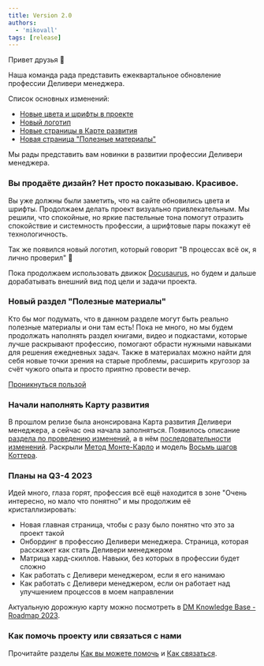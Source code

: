 ```yaml
---
title: Version 2.0
authors:
  - 'mikovall'
tags: [release]
---
```

Привет друзья 👋

Наша команда рада представить ежеквартальное обновление профессии Деливери менеджера.

Список основных изменений:

* [Новые цвета и шрифты в проекте](https://github.com/Tinkoff/dm-knowledgebase/issues/39)
* [Новый логотип](https://github.com/Tinkoff/dm-knowledgebase/issues/39)
* [Новые страницы в Карте развития](https://github.com/Tinkoff/dm-knowledgebase/issues/25)
* [Новая страница "Полезные материалы"](https://github.com/Tinkoff/dm-knowledgebase/issues/43)

<!--truncate-->

Мы рады представить вам новинки в развитии профессии Деливери менеджера.

### Вы продаёте дизайн? Нет просто показываю. Красивое.

Вы уже должны были заметить, что на сайте обновились цвета и шрифты. Продолжаем делать проект визуально привлекательным. Мы решили, что спокойные, но яркие пастельные тона помогут отразить спокойствие и системность профессии, а шрифтовые пары покажут её технологичность.

Так же появился новый логотип, который говорит "В процессах всё ок, я лично проверил" 🙂

Пока продолжаем использовать движок  [Docusaurus](https://docusaurus.io/), но будем и дальше дорабатывать внешний вид под цели и задачи проекта.

### Новый раздел "Полезные материалы"

Кто бы  мог  подумать, что в данном разделе могут быть реально полезные материалы и они там есть! Пока не много, но мы будем продолжать наполнять раздел книгами, видео и подкастами, которые лучше раскрывают профессию, помогают обрасти нужными навыками для решения ежедневных задач. Также в материалах можно найти для себя новые точки зрения на старые проблемы, расширить кругозор за счёт чужого опыта и просто приятно провести вечер.

[Проникнуться пользой](https://tinkoff.github.io/dm-knowledgebase/docs/profession/good-to-know)

### Начали наполнять Карту развития

В прошлом релизе была анонсирована Карта развития Деливери менеджера, а сейчас она начала заполняться. Появилось описание [раздела по проведению изменений](https://tinkoff.github.io/dm-knowledgebase/docs/roadmap/management/change), а в нём [последовательности изменений](https://tinkoff.github.io/dm-knowledgebase/docs/roadmap/management/change/order). Раскрыли [Метод Монте-Карло](https://tinkoff.github.io/dm-knowledgebase/docs/roadmap/management/job/tasks/planning/monte-carlo-method) и модель [Восьмь шагов Коттера](https://tinkoff.github.io/dm-knowledgebase/docs/roadmap/management/change/order/kotter-8-steps).

### Планы на Q3-4 2023

Идей много, глаза горят, профессия всё ещё находится в зоне "Очень интересно, но мало что понятно" и мы продолжим её кристаллизировать:

-   Новая главная страница, чтобы с разу было понятно что это за проект такой
-   Онбординг в профессию Деливери менеджера. Страница, которая расскажет как стать Деливери менеджером
-   Матрица хард-скиллов. Навыки, без которых в профессии будет сложно
-   Как работать с Деливери менеджером, если я его нанимаю
-   Как работать с Деливери менеджером, если он работает над улучшением процессов в моем направлении

Актуальную дорожную карту можно посмотреть в [DM Knowledge Base - Roadmap 2023](https://github.com/Tinkoff/dm-knowledgebase/issues/5).

### Как помочь проекту или связаться с нами

Прочитайте разделы  [Как вы можете помочь](https://github.com/Tinkoff/dm-knowledgebase#%D0%BA%D0%B0%D0%BA-%D0%B2%D1%8B-%D0%BC%D0%BE%D0%B6%D0%B5%D1%82%D0%B5-%D0%BF%D0%BE%D0%BC%D0%BE%D1%87%D1%8C)  и  [Как связаться](https://github.com/Tinkoff/dm-knowledgebase#%D0%BA%D0%B0%D0%BA-%D1%81%D0%B2%D1%8F%D0%B7%D0%B0%D1%82%D1%8C%D1%81%D1%8F).
